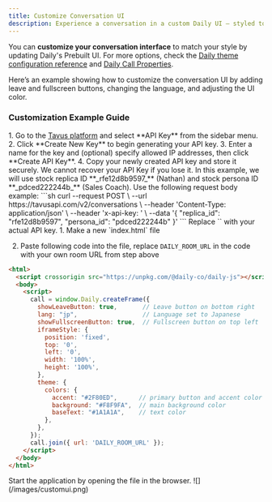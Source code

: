 ```yaml
---
title: Customize Conversation UI
description: Experience a conversation in a custom Daily UI — styled to match your preference.
---
```


You can **customize your conversation interface** to match your style by updating Daily's Prebuilt UI. For more options, check the <a href="https://docs.daily.co/guides/products/prebuilt/customizing-daily-prebuilt-calls-with-color-themes" target="_blank">Daily theme configuration reference</a> and <a href="https://docs.daily.co/reference/daily-js/daily-call-client/properties" target='_blank'>Daily Call Properties</a>. 

Here’s an example showing how to customize the conversation UI by adding leave and fullscreen buttons, changing the language, and adjusting the UI color.

### Customization Example Guide

<Steps>
<Step title="Step 1: Get an API Key">
1. Go to the <a href="https://platform.tavus.io/" target='_blank'>Tavus platform</a> and select **API Key** from the sidebar menu.
2. Click **Create New Key** to begin generating your API key.
3. Enter a name for the key and (optional) specify allowed IP addresses, then click **Create API Key**.
4. Copy your newly created API key and store it securely.
<Warning>
We cannot recover your API Key if you lose it.
</Warning>
</Step>
<Step title="Step 2: Create a Conversation">
<Note>
In this example, we will use stock replica ID **_rfe12d8b9597_** (Nathan) and stock persona ID **_pdced222244b_** (Sales Coach).
</Note>
Use the following request body example:
```sh
curl --request POST \
  --url https://tavusapi.com/v2/conversations \
  --header 'Content-Type: application/json' \
  --header 'x-api-key: <your_api_key>' \
  --data '{
  "replica_id": "rfe12d8b9597",
  "persona_id": "pdced222244b"
}'
```
<Note>
Replace `<your_api_key>` with your actual API key.
</Note>
</Step>
<Step title="Step 3: Customize the Conversation UI">
1. Make a new `index.html` file

2. Paste following code into the file, replace `DAILY_ROOM_URL` in the code with your own room URL from step above

```html {6-8,16-22}
<html>
  <script crossorigin src="https://unpkg.com/@daily-co/daily-js"></script>
  <body>
    <script>
      call = window.Daily.createFrame({
        showLeaveButton: true,       // Leave button on bottom right
        lang: "jp",                  // Language set to Japanese
        showFullscreenButton: true,  // Fullscreen button on top left
        iframeStyle: {
          position: 'fixed',
          top: '0',
          left: '0',
          width: '100%',
          height: '100%',
        },
        theme: {
          colors: {
            accent: "#2F80ED",      // primary button and accent color
            background: "#F8F9FA",  // main background color
            baseText: "#1A1A1A",    // text color
          },
        },
      });
      call.join({ url: 'DAILY_ROOM_URL' });
    </script>
  </body>
</html>
```
</Step>
<Step title="Run the Application">
Start the application by opening the file in the browser.

<Frame>
  ![](/images/customui.png)
</Frame>

</Step>
</Steps>
